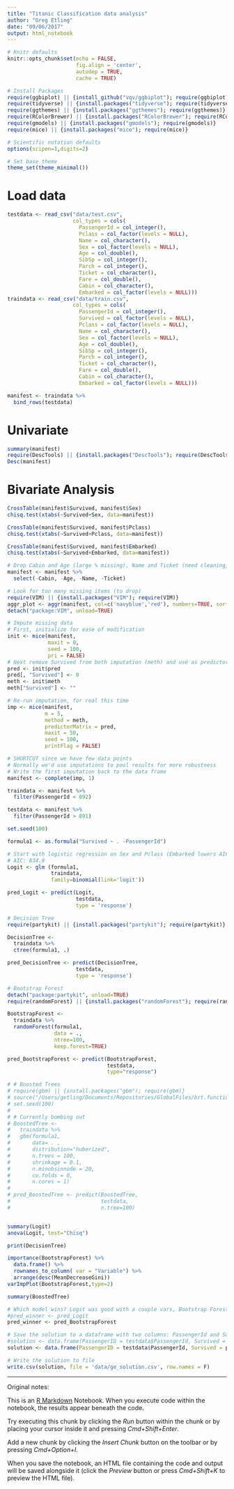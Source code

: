 ```yaml
---
title: "Titanic Classification data analysis"
author: "Greg Etling"
date: "09/06/2017"
output: html_notebook
---
```


```r
# Knitr defaults
knitr::opts_chunk$set(echo = FALSE,
                      fig.align = 'center', 
                      autodep = TRUE,
                      cache = TRUE)

# Install Packages
require(ggbiplot) || {install_github("vqv/ggbiplot"); require(ggbiplot)}
require(tidyverse) || {install.packages("tidyverse"); require(tidyverse)}
require(ggthemes) || {install.packages("ggthemes"); require(ggthemes)}
require(RColorBrewer) || {install.packages("RColorBrewer"); require(RColorBrewer)}
require(gmodels) || {install.packages("gmodels"); require(gmodels)}
require(mice) || {install.packages("mice"); require(mice)}

# Scientific notation defaults
options(scipen=1,digits=2)

# Set base theme
theme_set(theme_minimal())
```
# Load data
```r
testdata <- read_csv("data/test.csv",
                     col_types = cols(
                       PassengerId = col_integer(),
                       Pclass = col_factor(levels = NULL),
                       Name = col_character(),
                       Sex = col_factor(levels = NULL),
                       Age = col_double(),
                       SibSp = col_integer(),
                       Parch = col_integer(),
                       Ticket = col_character(),
                       Fare = col_double(),
                       Cabin = col_character(),
                       Embarked = col_factor(levels = NULL)))
traindata <- read_csv("data/train.csv",
                     col_types = cols(
                       PassengerId = col_integer(),
                       Survived = col_factor(levels = NULL),
                       Pclass = col_factor(levels = NULL),
                       Name = col_character(),
                       Sex = col_factor(levels = NULL),
                       Age = col_double(),
                       SibSp = col_integer(),
                       Parch = col_integer(),
                       Ticket = col_character(),
                       Fare = col_double(),
                       Cabin = col_character(),
                       Embarked = col_factor(levels = NULL)))

manifest <- traindata %>%
  bind_rows(testdata)
```

# Univariate
```r
summary(manifest)
require(DescTools) || {install.packages("DescTools"); require(DescTools)}
Desc(manifest)
```
# Bivariate Analysis
```r
CrossTable(manifest$Survived, manifest$Sex)
chisq.test(xtabs(~Survived+Sex, data=manifest))

CrossTable(manifest$Survived, manifest$Pclass)
chisq.test(xtabs(~Survived+Pclass, data=manifest))

CrossTable(manifest$Survived, manifest$Embarked)
chisq.test(xtabs(~Survived+Embarked, data=manifest))
```


```r
# Drop Cabin and Age (large % missing), Name and Ticket (need cleaning)
manifest <- manifest %>%
  select(-Cabin, -Age, -Name, -Ticket)
```

```r
# Look for too many missing items (to drop)
require(VIM) || {install.packages("VIM"); require(VIM)}
aggr_plot <- aggr(manifest, col=c('navyblue','red'), numbers=TRUE, sortVars=TRUE, labels=names(data), cex.axis=.7, gap=3, ylab=c("Histogram of missing data","Pattern"))
detach("package:VIM", unload=TRUE)

# Impute missing data
# First, initialize for ease of modification
init <- mice(manifest, 
             maxit = 0, 
             seed = 100, 
             pri = FALSE)
# Next remove Survived from both imputation (meth) and use as predictor (pred)
pred <- init$pred
pred[, "Survived"] <- 0
meth <- init$meth
meth["Survived"] <- ""

# Re-run imputation, for real this time
imp <- mice(manifest,
            m = 5,
            method = meth, 
            predictorMatrix = pred, 
            maxit = 50,
            seed = 100,
            printFlag = FALSE)

# SHORTCUT since we have few data points
# Normally we'd use imputations to pool results for more robustness
# Write the first imputation back to the data frame
manifest <- complete(imp, 1)

```

```r
traindata <- manifest %>% 
  filter(PassengerId < 892)

testdata <- manifest %>% 
  filter(PassengerId > 891)
```

```r
set.seed(100)

formula1 <- as.formula("Survived ~ . -PassengerId")

# Start with logistic regression on Sex and Pclass (Embarked lowers AIC)
# AIC: 834.9
Logit <- glm (formula1,
              traindata, 
              family=binomial(link='logit'))

pred_Logit <- predict(Logit, 
                      testdata,
                      type = 'response')

# Decision Tree
require(partykit) || {install.packages("partykit"); require(partykit)}

DecisionTree <- 
  traindata %>% 
  ctree(formula1, .)

pred_DecisionTree <- predict(DecisionTree, 
                      testdata,
                      type = 'response')

# Bootstrap Forest
detach("package:partykit", unload=TRUE)
require(randomForest) || {install.packages("randomForest"); require(randomForest)}

BootstrapForest <- 
  traindata %>%
  randomForest(formula1,
               data = .,
               ntree=100,
               keep.forest=TRUE)

pred_BootstrapForest <- predict(BootstrapForest,
                                testdata,
                                type="response")

# # Boosted Trees
# require(gbm) || {install.packages("gbm"); require(gbm)}
# source("/Users/getling/Documents/Repositories/GlobalFiles/brt.functions.R")
# set.seed(100)
# 
# # Currently bombing out
# BoostedTree <-
#   traindata %>%
#   gbm(formula1,
#       data= . ,
#       distribution="huberized",
#       n.trees = 100,
#       shrinkage = 0.1,
#       n.minobsinnode = 20,
#       cv.folds = 0,
#       n.cores = 1)
# 
# pred_BoostedTree <- predict(BoostedTree,
#                             testdata,
#                             n.tree=100)


```

```r

```

```r
summary(Logit)
anova(Logit, test="Chisq")

print(DecisionTree)

importance(BootstrapForest) %>% 
  data.frame() %>% 
  rownames_to_column( var = "Variable") %>% 
  arrange(desc(MeanDecreaseGini))
varImpPlot(BootstrapForest,type=2)

summary(BoostedTree)
```


```r
# Which model wins? Logit was good with a couple vars, Bootstrap Forest now leads
#pred_winner <- pred_Logit
pred_winner <- pred_BootstrapForest

# Save the solution to a dataframe with two columns: PassengerId and Survived (prediction)
#solution <- data.frame(PassengerID = testdata$PassengerId, Survived = ifelse(pred_winner > 0.5,1,0))
solution <- data.frame(PassengerID = testdata$PassengerId, Survived = pred_winner)

# Write the solution to file
write.csv(solution, file = 'data/ge_solution.csv', row.names = F)
```

---
Original notes:

This is an [R Markdown](http://rmarkdown.rstudio.com) Notebook. When you execute code within the notebook, the results appear beneath the code. 

Try executing this chunk by clicking the *Run* button within the chunk or by placing your cursor inside it and pressing *Cmd+Shift+Enter*. 

Add a new chunk by clicking the *Insert Chunk* button on the toolbar or by pressing *Cmd+Option+I*.

When you save the notebook, an HTML file containing the code and output will be saved alongside it (click the *Preview* button or press *Cmd+Shift+K* to preview the HTML file).
